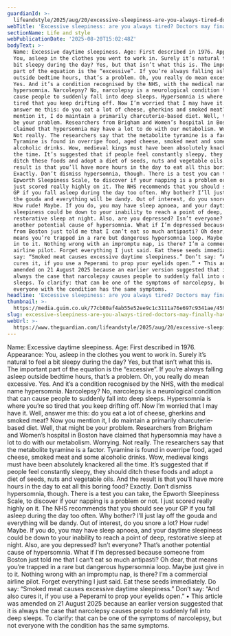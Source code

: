 ```yaml
---
guardianId: >-
  lifeandstyle/2025/aug/20/excessive-sleepiness-are-you-always-tired-doctors-may-finally-have-a-cure
webTitle: 'Excessive sleepiness: are you always tired? Doctors may finally have a cure'
sectionName: Life and style
webPublicationDate: '2025-08-20T15:02:48Z'
bodyText: >-
  Name: Excessive daytime sleepiness. Age: First described in 1976. Appearance:
  You, asleep in the clothes you went to work in. Surely it’s natural to feel a
  bit sleepy during the day? Yes, but that isn’t what this is. The important
  part of the equation is the “excessive”. If you’re always falling asleep
  outside bedtime hours, that’s a problem. Oh, you really do mean excessive.
  Yes. And it’s a condition recognised by the NHS, with the medical name
  hypersomnia. Narcolepsy? No, narcolepsy is a neurological condition that can
  cause people to suddenly fall into deep sleeps. Hypersomnia is where you’re so
  tired that you keep drifting off. Now I’m worried that I may have it. Well,
  answer me this: do you eat a lot of cheese, gherkins and smoked meat? Now you
  mention it, I do maintain a primarily charcuterie-based diet. Well, that might
  be your problem. Researchers from Brigham and Women’s hospital in Boston have
  claimed that hypersomnia may have a lot to do with our metabolism. Worrying.
  Not really. The researchers say that the metabolite tyramine is a factor.
  Tyramine is found in overripe food, aged cheese, smoked meat and some
  alcoholic drinks. Wow, medieval kings must have been absolutely knackered all
  the time. It’s suggested that if people feel constantly sleepy, they should
  ditch these foods and adopt a diet of seeds, nuts and vegetable oils. And the
  result is that you’ll have more hours in the day to eat all this boring food?
  Exactly. Don’t dismiss hypersomnia, though. There is a test you can take, the
  Epworth Sleepiness Scale, to discover if your napping is a problem or not. I
  just scored really highly on it. The NHS recommends that you should see your
  GP if you fall asleep during the day too often. Why bother? I’ll just lay off
  the gouda and everything will be dandy. Out of interest, do you snore a lot?
  How rude! Maybe. If you do, you may have sleep apnoea, and your daytime
  sleepiness could be down to your inability to reach a point of deep,
  restorative sleep at night. Also, are you depressed? Isn’t everyone? That’s
  another potential cause of hypersomnia. What if I’m depressed because someone
  from Boston just told me that I can’t eat so much antipasti? Oh dear, that
  means you’re trapped in a rare but dangerous hypersomnia loop. Maybe just give
  in to it. Nothing wrong with an impromptu nap, is there? I’m a commercial
  airline pilot. Forget everything I just said. Eat these seeds immediately. Do
  say: “Smoked meat causes excessive daytime sleepiness.” Don’t say: “And also
  cures it, if you use a Peperami to prop your eyelids open.” • This article was
  amended on 21 August 2025 because an earlier version suggested that it is
  always the case that narcolepsy causes people to suddenly fall into deep
  sleeps. To clarify: that can be one of the symptoms of narcolepsy, but not
  everyone with the condition has the same symptoms.
headline: 'Excessive sleepiness: are you always tired? Doctors may finally have a cure'
thumbnail: >-
  https://media.guim.co.uk/77cb80af4ab55e52ee9c1c3111a76e697c9341ae/459_0_5109_4088/500.jpg
slug: excessive-sleepiness-are-you-always-tired-doctors-may-finally-have-a-cure
webUrl: >-
  https://www.theguardian.com/lifeandstyle/2025/aug/20/excessive-sleepiness-are-you-always-tired-doctors-may-finally-have-a-cure
---
```

Name: Excessive daytime sleepiness. Age: First described in 1976. Appearance: You, asleep in the clothes you went to work in. Surely it’s natural to feel a bit sleepy during the day? Yes, but that isn’t what this is. The important part of the equation is the “excessive”. If you’re always falling asleep outside bedtime hours, that’s a problem. Oh, you really do mean excessive. Yes. And it’s a condition recognised by the NHS, with the medical name hypersomnia. Narcolepsy? No, narcolepsy is a neurological condition that can cause people to suddenly fall into deep sleeps. Hypersomnia is where you’re so tired that you keep drifting off. Now I’m worried that I may have it. Well, answer me this: do you eat a lot of cheese, gherkins and smoked meat? Now you mention it, I do maintain a primarily charcuterie-based diet. Well, that might be your problem. Researchers from Brigham and Women’s hospital in Boston have claimed that hypersomnia may have a lot to do with our metabolism. Worrying. Not really. The researchers say that the metabolite tyramine is a factor. Tyramine is found in overripe food, aged cheese, smoked meat and some alcoholic drinks. Wow, medieval kings must have been absolutely knackered all the time. It’s suggested that if people feel constantly sleepy, they should ditch these foods and adopt a diet of seeds, nuts and vegetable oils. And the result is that you’ll have more hours in the day to eat all this boring food? Exactly. Don’t dismiss hypersomnia, though. There is a test you can take, the Epworth Sleepiness Scale, to discover if your napping is a problem or not. I just scored really highly on it. The NHS recommends that you should see your GP if you fall asleep during the day too often. Why bother? I’ll just lay off the gouda and everything will be dandy. Out of interest, do you snore a lot? How rude! Maybe. If you do, you may have sleep apnoea, and your daytime sleepiness could be down to your inability to reach a point of deep, restorative sleep at night. Also, are you depressed? Isn’t everyone? That’s another potential cause of hypersomnia. What if I’m depressed because someone from Boston just told me that I can’t eat so much antipasti? Oh dear, that means you’re trapped in a rare but dangerous hypersomnia loop. Maybe just give in to it. Nothing wrong with an impromptu nap, is there? I’m a commercial airline pilot. Forget everything I just said. Eat these seeds immediately. Do say: “Smoked meat causes excessive daytime sleepiness.” Don’t say: “And also cures it, if you use a Peperami to prop your eyelids open.” • This article was amended on 21 August 2025 because an earlier version suggested that it is always the case that narcolepsy causes people to suddenly fall into deep sleeps. To clarify: that can be one of the symptoms of narcolepsy, but not everyone with the condition has the same symptoms.
